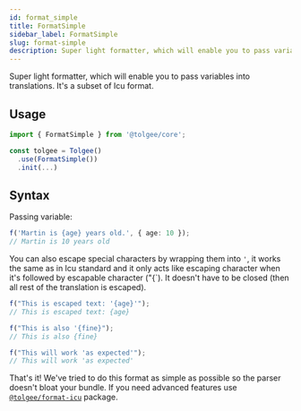 ```yaml
---
id: format_simple
title: FormatSimple
sidebar_label: FormatSimple
slug: format-simple
description: Super light formatter, which will enable you to pass variables into translations. It is a subset of ICU format.
---
```


Super light formatter, which will enable you to pass variables into translations.
It's a subset of Icu format.

## Usage

```ts
import { FormatSimple } from '@tolgee/core';

const tolgee = Tolgee()
  .use(FormatSimple())
  .init(...)
```

## Syntax

Passing variable:

```ts
f('Martin is {age} years old.', { age: 10 });
// Martin is 10 years old
```

You can also escape special characters by wrapping them into `'`, it works the same as in Icu standard and it only
acts like escaping character when it's followed by escapable character ("{`). It doesn't have to be closed (then all
rest of the translation is escaped).

```ts
f("This is escaped text: '{age}'");
// This is escaped text: {age}

f("This is also '{fine}");
// This is also {fine}

f("This will work 'as expected'");
// This will work 'as expected'
```

That's it! We've tried to do this format as simple as possible so the parser doesn't bloat your bundle.
If you need advanced features use [`@tolgee/format-icu`](/platform/translation_process/icu_message_format) package.
